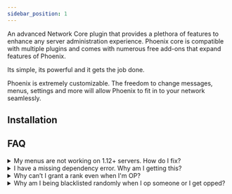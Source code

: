 ```yaml
---
sidebar_position: 1
---
```



An advanced Network Core plugin that provides a plethora of features to enhance any server administration experience. Phoenix core is compatible with multiple plugins and comes with numerous free add-ons that expand features of Phoenix.

Its simple, its powerful and it gets the job done.

Phoenix is extremely customizable. The freedom to change messages, menus, settings and more will allow Phoenix to fit in to your network seamlessly.

## Installation

<Tabs queryString="type">
    <TabItem value="spigot" label="Spigot / Paper" default>
        <Spigot />
    </TabItem>
    <TabItem value="proxy" label="Velocity / Bungee">
        <Proxy />
    </TabItem>
</Tabs>

## FAQ

<details>
<summary>My menus are not working on 1.12+ servers. How do I fix?</summary>

Change `fill-glass` in `menus.yml` to something line `GRAY_STAINED_GLASS_PANE`, then restart.
</details>

<details>
<summary>I have a missing dependency error. Why am I getting this?</summary>

You are missing a required dependency that Phoenix relies on, please ensure you have all plugins listed below.

- PlaceholderAPI
</details>

<details>
<summary>Why can’t I grant a rank even when I'm OP?</summary>

Please ensure you have `core.grant.*` or `core.grant.<rank>`, and your rank is above the rank you're trying to grant.
</details>

<details>
<summary>Why am I being blacklisted randomly when I op someone or I get opped?</summary>

This is because you arent a [security user](/Phoenix/Features/Security).
Execute `/security add <player> [admin]` in console to fix this.

You can also turn security off in config but it is highly recommended not to.
</details>